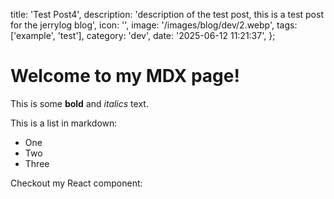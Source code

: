   title: 'Test Post4',
  description:
    'description of the test post, this is a test post for the jerrylog blog',
  icon: '',
  image: '/images/blog/dev/2.webp',
  tags: ['example', 'test'],
  category: 'dev',
  date: '2025-06-12 11:21:37',
};

# Welcome to my MDX page!

This is some **bold** and _italics_ text.

This is a list in markdown:

- One
- Two
- Three

Checkout my React component:
